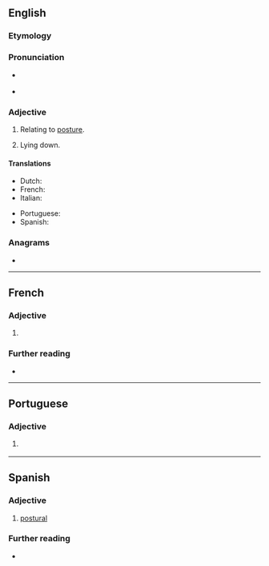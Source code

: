 ==English==

===Etymology===
{{suffix|en|posture|al}}

===Pronunciation===
* {{a|UK}} {{IPA|en|/ˈpɒstʃəɹəl/}}
* {{a|US}} {{IPA|en|/ˈpɑstʃəɹəl/}}

===Adjective===
{{en-adj|-}}

# Relating to [[posture]].
# {{lb|en|medical}} Lying down.
#: {{ux|en|Cindy, he's gone '''postural'''.}}

====Translations====
{{trans-top|relating to posture}}
* Dutch: {{t+|nl|houding|alt=houdings-}}
* French: {{t+|fr|postural}}
* Italian: {{t|it|posturale}}
{{trans-mid}}
* Portuguese: {{t|pt|postural}}
* Spanish: {{t|es|postural}}
{{trans-bottom}}

===Anagrams===
* {{anagrams|en|a=aloprstu|pulsator|sportula}}

----

==French==

===Adjective===
{{fr-adj}}

# {{l|en|postural}}

===Further reading===
* {{R:TLFi}}

----

==Portuguese==

===Adjective===
{{pt-adj|postura|l}}

# {{l|en|postural}} {{gloss|relating to posture}}

----

==Spanish==

===Adjective===
{{es-adj}}

# [[#English|postural]]

===Further reading===
* {{R:DRAE}}